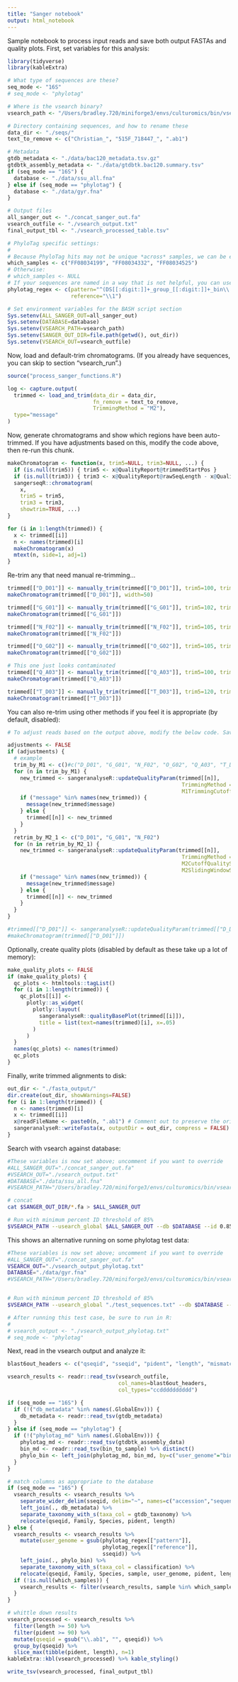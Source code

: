 ```yaml
---
title: "Sanger notebook"
output: html_notebook
---
```


Sample notebook to process input reads and save both output FASTAs and quality plots. First, set variables for this analysis:

```r
library(tidyverse)
library(kableExtra)

# What type of sequences are these?
seq_mode <- "16S"
# seq_mode <- "phylotag"

# Where is the vsearch binary?
vsearch_path <- "/Users/bradley.720/miniforge3/envs/culturomics/bin/vsearch"

# Directory containing sequences, and how to rename these
data_dir <- "./seqs/"
text_to_remove <- c("Christian_", "515F_718447_", ".ab1")

# Metadata
gtdb_metadata <- "./data/bac120_metadata.tsv.gz"
gtdbtk_assembly_metadata <- "./data/gtdbtk.bac120.summary.tsv"
if (seq_mode == "16S") {
  database <- "./data/ssu_all.fna"
} else if (seq_mode == "phylotag") {
  database <- "./data/gyr.fna"
}

# Output files
all_sanger_out <- "./concat_sanger_out.fa"
vsearch_outfile <- "./vsearch_output.txt"
final_output_tbl <- "./vsearch_processed_table.tsv"

# PhyloTag specific settings:
#
# Because PhyloTag hits may not be unique *across* samples, we can be explicit about which samples these Sanger sequences came from.
which_samples <- c("FF08034199", "FF08034332", "FF08034525")
# Otherwise:
# which_samples <- NULL
# If your sequences are named in a way that is not helpful, you can use a regex to transform them
phylotag_regex <- c(pattern="^(DS[[:digit:]]+_group_[[:digit:]]+_bin\\.[[:digit:]]+)_.*",
                    reference="\\1")

# Set environment variables for the BASH script section
Sys.setenv(ALL_SANGER_OUT=all_sanger_out)
Sys.setenv(DATABASE=database)
Sys.setenv(VSEARCH_PATH=vsearch_path)
Sys.setenv(SANGER_OUT_DIR=file.path(getwd(), out_dir))
Sys.setenv(VSEARCH_OUT=vsearch_outfile)
```

Now, load and default-trim chromatograms. (If you already have sequences, you can skip to section "vsearch_run".) 

```r

source("process_sanger_functions.R")

log <- capture.output(
  trimmed <- load_and_trim(data_dir = data_dir,
                           fn_remove = text_to_remove,
                           TrimmingMethod = "M2"),
  type="message"
)

```


Now, generate chromatograms and show which regions have been auto-trimmed. If you have adjustments based on this, modify the code above, then re-run this chunk.


```r
makeChromatogram <- function(x, trim5=NULL, trim3=NULL, ...) {
  if (is.null(trim5)) { trim5 <- x@QualityReport@trimmedStartPos }
  if (is.null(trim3)) { trim3 <- x@QualityReport@rawSeqLength - x@QualityReport@trimmedFinishPos }
  sangerseqR::chromatogram(
    x,
    trim5 = trim5,
    trim3 = trim3,
    showtrim=TRUE, ...)
}

for (i in 1:length(trimmed)) {
  x <- trimmed[[i]]
  n <- names(trimmed)[i]
  makeChromatogram(x)
  mtext(n, side=1, adj=1)
}

```


Re-trim any that need manual re-trimming...

```r

trimmed[["D_D01"]] <- manually_trim(trimmed[["D_D01"]], trim5=100, trim3=121)
makeChromatogram(trimmed[["D_D01"]], width=50)

trimmed[["G_G01"]] <- manually_trim(trimmed[["G_G01"]], trim5=102, trim3=110)
makeChromatogram(trimmed[["G_G01"]])

trimmed[["N_F02"]] <- manually_trim(trimmed[["N_F02"]], trim5=105, trim3=110)
makeChromatogram(trimmed[["N_F02"]])

trimmed[["O_G02"]] <- manually_trim(trimmed[["O_G02"]], trim5=105, trim3=85)
makeChromatogram(trimmed[["O_G02"]])

# This one just looks contaminated
trimmed[["Q_A03"]] <- manually_trim(trimmed[["Q_A03"]], trim5=100, trim3=15)
makeChromatogram(trimmed[["Q_A03"]])

trimmed[["T_D03"]] <- manually_trim(trimmed[["T_D03"]], trim5=120, trim3=120)
makeChromatogram(trimmed[["T_D03"]])

```


You can also re-trim using other methods if you feel it is appropriate (by default, disabled):

```r

# To adjust reads based on the output above, modify the below code. Saving this as a new notebook allows you to have a record of how you adjusted trimming parameters. After you run this chunk, be sure to re-run the plots above.

adjustments <- FALSE
if (adjustments) {
  # example
  trim_by_M1 <- c()#c("D_D01", "G_G01", "N_F02", "O_G02", "Q_A03", "T_D03")
  for (n in trim_by_M1) {
    new_trimmed <- sangeranalyseR::updateQualityParam(trimmed[[n]],
                                                       TrimmingMethod = "M1",
                                                       M1TrimmingCutoff = 0.001)
    if ("message" %in% names(new_trimmed)) {
      message(new_trimmed$message)
    } else {
      trimmed[[n]] <- new_trimmed  
    }
  }
  retrim_by_M2_1 <- c("D_D01", "G_G01", "N_F02")
  for (n in retrim_by_M2_1) {
    new_trimmed <- sangeranalyseR::updateQualityParam(trimmed[[n]],
                                                       TrimmingMethod = "M2",
                                                       M2CutoffQualityScore = 18,
                                                       M2SlidingWindowSize = 10)
    if ("message" %in% names(new_trimmed)) {
      message(new_trimmed$message)
    } else {
      trimmed[[n]] <- new_trimmed  
    }
  }
}

#trimmed[["D_D01"]] <- sangeranalyseR::updateQualityParam(trimmed[["D_D01"]], TrimmingMethod="M2", M2CutoffQualityScore = 18, M2SlidingWindowSize = 10)
#makeChromatogram(trimmed[["D_D01"]])

```

Optionally, create quality plots (disabled by default as these take up a lot of memory):

```r

make_quality_plots <- FALSE
if (make_quality_plots) {
  qc_plots <- htmltools::tagList()
  for (i in 1:length(trimmed)) {
    qc_plots[[i]] <- 
      plotly::as_widget(
        plotly::layout(
          sangeranalyseR::qualityBasePlot(trimmed[[i]]),
          title = list(text=names(trimmed)[i], x=.05)
        )
      )
  }
  names(qc_plots) <- names(trimmed)
  qc_plots
}

```

Finally, write trimmed alignments to disk:

```r

out_dir <- "./fasta_output/"
dir.create(out_dir, showWarnings=FALSE)
for (i in 1:length(trimmed)) {
  n <- names(trimmed)[i]
  x <- trimmed[[i]]
  x@readFileName <- paste0(n, ".ab1") # Comment out to preserve the original names
  sangeranalyseR::writeFasta(x, outputDir = out_dir, compress = FALSE)
}

```


Search with vsearch against database:

```bash

#These variables is now set above; uncomment if you want to override
#ALL_SANGER_OUT="./concat_sanger_out.fa"
#VSEARCH_OUT="./vsearch_output.txt"
#DATABASE="./data/ssu_all.fna"
#VSEARCH_PATH="/Users/bradley.720/miniforge3/envs/culturomics/bin/vsearch"

# concat
cat $SANGER_OUT_DIR/*.fa > $ALL_SANGER_OUT

# Run with minimum percent ID threshold of 85%
$VSEARCH_PATH --usearch_global $ALL_SANGER_OUT --db $DATABASE --id 0.85 --blast6out $VSEARCH_OUT

```


This shows an alternative running on some phylotag test data:

```bash

#These variables is now set above; uncomment if you want to override
#ALL_SANGER_OUT="./concat_sanger_out.fa"
VSEARCH_OUT="./vsearch_output_phylotag.txt"
DATABASE="./data/gyr.fna"
#VSEARCH_PATH="/Users/bradley.720/miniforge3/envs/culturomics/bin/vsearch"


# Run with minimum percent ID threshold of 85%
$VSEARCH_PATH --usearch_global "./test_sequences.txt" --db $DATABASE --id 0.85 --blast6out $VSEARCH_OUT

# After running this test case, be sure to run in R:
#
# vsearch_output <- "./vsearch_output_phylotag.txt"
# seq_mode <- "phylotag"

```

Next, read in the vsearch output and analyze it:

```r

blast6out_headers <- c("qseqid", "sseqid", "pident", "length", "mismatch","gapopen", "qstart", "qend", "sstart", "send", "evalue", "bitscore")

vsearch_results <- readr::read_tsv(vsearch_outfile,
                                   col_names=blast6out_headers,
                                   col_types="ccdddddddddd")

if (seq_mode == "16S") {
  if (!("db_metadata" %in% names(.GlobalEnv))) {
    db_metadata <- readr::read_tsv(gtdb_metadata)
  }
} else if (seq_mode == "phylotag") {
  if (!("phylotag_md" %in% names(.GlobalEnv))) {
    phylotag_md <- readr::read_tsv(gtdbtk_assembly_data)
    bin_md <- readr::read_tsv(bin_to_sample) %>% distinct()
    phylo_bin <- left_join(phylotag_md, bin_md, by=c("user_genome"="bin"))
  }
}

# match columns as appropriate to the database
if (seq_mode == "16S") {
  vsearch_results <- vsearch_results %>%
    separate_wider_delim(sseqid, delim="~", names=c("accession","sequence")) %>%
    left_join(., db_metadata) %>%
    separate_taxonomy_with_s(taxa_col = gtdb_taxonomy) %>%
    relocate(qseqid, Family, Species, pident, length)
} else {
  vsearch_results <- vsearch_results %>%
    mutate(user_genome = gsub(phylotag_regex[["pattern"]],
                              phylotag_regex[["reference"]],
                              sseqid)) %>%
    left_join(., phylo_bin) %>%
    separate_taxonomy_with_s(taxa_col = classification) %>%
    relocate(qseqid, Family, Species, sample, user_genome, pident, length)
  if (!is.null(which_samples)) {
    vsearch_results <- filter(vsearch_results, sample %in% which_samples)
  }
}

# whittle down results
vsearch_processed <- vsearch_results %>%
  filter(length >= 50) %>%
  filter(pident >= 90) %>%
  mutate(qseqid = gsub("\\.ab1", "", qseqid)) %>%
  group_by(qseqid) %>%
  slice_max(tibble(pident, length), n=1)
kableExtra::kbl(vsearch_processed) %>% kable_styling()

write_tsv(vsearch_processed, final_output_tbl)
```

